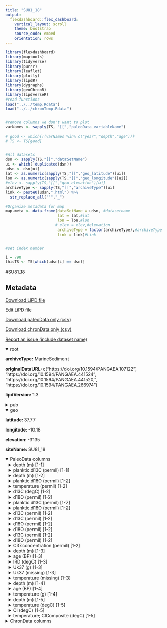 ```yaml
---
title: "SU81_18"
output: 
  flexdashboard::flex_dashboard:
    vertical_layout: scroll
    theme: bootstrap
    source_code: embed
    orientation: rows
---
```


```r
library(flexdashboard)
library(maptools)
library(tidyverse)
library(purrr)
library(leaflet)
library(plotly)
library(lipdR)
library(dygraphs)
library(geoChronR)
library(lipdverseR)
#read functions
load("../../temp.Rdata")
load("../../chronTemp.Rdata")


#remove columns we don't want to plot
varNames <- sapply(TS, "[[","paleoData_variableName")

# good <- which(!(varNames %in% c("year","depth","age")))
# TS <- TS[good]


#All datasets
dsn <- sapply(TS,"[[","dataSetName")
ui <- which(!duplicated(dsn))
udsn <- dsn[ui]
lat <- as.numeric(sapply(TS,"[[","geo_latitude")[ui])
lon <- as.numeric(sapply(TS,"[[","geo_longitude")[ui])
#elev <- sapply(TS,"[[","geo_elevation")[ui]
archiveType <- sapply(TS,"[[","archiveType")[ui]
link <- paste0(udsn,".html") %>% 
  str_replace_all("'","_")

#Organize metadata for map
map.meta <- data.frame(dataSetName = udsn, #datasetname
                       lat = lat,#lat
                       lon = lon,#lon
                      # elev = elev,#elevation
                       archiveType = factor(archiveType),#archiveType
                       link = link)#Link


#set index number

i = 790
thisTS <- TS[which(udsn[i] == dsn)]
```
#SU81_18

Metadata {.sidebar}
-------------------------------------
[Download LiPD file](SU81_18.lpd)
            

[Edit LiPD file](http://lipd.net/playground?source=http://lipdverse.org/globalHolocene/0_25_5/SU81_18.lpd)
            

[Download paleoData only (csv)](SU81_18.csv)
            

[Download chronData only (csv)](SU81_18-chron.csv)
            

[Report an issue (include dataset name)](https://github.com/nickmckay/LiPDverse/issues)

<details open style="margin-left: 0px">
<summary>root</summary>
<p style="margin-left: 0px"><strong>archiveType: </strong>MarineSediment
<p style="margin-left: 0px"><strong>originalDataURL: </strong>c("https://doi.org/10.1594/PANGAEA.107122", "https://doi.org/10.1594/PANGAEA.441524", "https://doi.org/10.1594/PANGAEA.441520,", "https://doi.org/10.1594/PANGAEA.266974")
<p style="margin-left: 0px"><strong>lipdVersion: </strong>1.3
</details>
<details>
<summary>pub</summary>
<details style="margin-left: 10px">
<summary>pub1</summary>
<p style="margin-left: 10px"><strong>author: </strong>list(list(name = "Bard, Edouard"), list(name = "Fairbanks, Richard"), list(name = "Arnold, Maurice"), list(name = "Maurice, Pierre"), list(name = "Duprat, Josette"), list(name = "Moyes, Jean"), list(name = "Duplessy, Jean-Claude"))
<p style="margin-left: 10px"><strong>journal: </strong>Quaternary Research
<p style="margin-left: 10px"><strong>volume: </strong>31
<p style="margin-left: 10px"><strong>title: </strong>Sea-Level Estimates during the Last Deglaciation Based on δ18O and Accelerator Mass Spectrometry 14C Ages Measured in Globigerina bulloides
</details>
<details style="margin-left: 10px">
<summary>pub2</summary>
<p style="margin-left: 10px"><strong>author: </strong>list(list(name = "Bard, E."))
<p style="margin-left: 10px"><strong>journal: </strong>Science
<p style="margin-left: 10px"><strong>volume: </strong>289
<p style="margin-left: 10px"><strong>title: </strong>Hydrological Impact of Heinrich Events in the Subtropical Northeast Atlantic
</details>
<details style="margin-left: 10px">
<summary>pub3</summary>
</details>
<details style="margin-left: 10px">
<summary>pub4</summary>
<p style="margin-left: 10px"><strong>author: </strong>list(list(name = "Waelbroeck, Claire"), list(name = "Duplessy, Jean-Claude"), list(name = "Michel, Elisabeth"), list(name = "Labeyrie, Laurent"), list(name = "Paillard, Didier"), list(name = "Duprat, Josette"))
<p style="margin-left: 10px"><strong>journal: </strong>Nature
<p style="margin-left: 10px"><strong>volume: </strong>412
<p style="margin-left: 10px"><strong>title: </strong>The timing of the last deglaciation in North Atlantic climate records
</details>
</details>
<details open style="margin-left: 0px">
<summary>geo</summary>
<p style="margin-left: 0px"><strong>latitude: </strong>37.77
<p style="margin-left: 0px"><strong>longitude: </strong>-10.18
<p style="margin-left: 0px"><strong>elevation: </strong>-3135
<p style="margin-left: 0px"><strong>siteName: </strong>SU81_18
</details>
<details open>
<summary>PaleoData columns</summary>
<details style="margin-left: 10px">
<summary>depth (m) [1-1]</summary>
<p style="margin-left: 10px"><strong>TSid: </strong>RlpetILV0Ni
<p style="margin-left: 10px"><strong>variableName: </strong>depth
<p style="margin-left: 10px"><strong>units: </strong>m
</details>
<details style="margin-left: 10px">
<summary>planktic.d13C (permil) [1-1]</summary>
<p style="margin-left: 10px"><strong>TSid: </strong>Rr0waCnjufg
<p style="margin-left: 10px"><strong>variableName: </strong>planktic.d13C
<p style="margin-left: 10px"><strong>units: </strong>permil
<p style="margin-left: 10px"><strong>description: </strong>G. bulloides d18O [per mil PDB]
<p style="margin-left: 10px"><strong>useInGlobalTemperatureAnalysis: </strong>FALSE
</details>
<details style="margin-left: 10px">
<summary>depth (m) [1-2]</summary>
<p style="margin-left: 10px"><strong>TSid: </strong>R9ITtLRvVfH
<p style="margin-left: 10px"><strong>variableName: </strong>depth
<p style="margin-left: 10px"><strong>units: </strong>m
</details>
<details style="margin-left: 10px">
<summary>planktic.d18O (permil) [1-2]</summary>
<p style="margin-left: 10px"><strong>TSid: </strong>RERNtvgwVag
<p style="margin-left: 10px"><strong>variableName: </strong>planktic.d18O
<p style="margin-left: 10px"><strong>units: </strong>permil
<p style="margin-left: 10px"><strong>description: </strong>d13Cg.bull>160
<p style="margin-left: 10px"><strong>useInGlobalTemperatureAnalysis: </strong>FALSE
</details>
<details style="margin-left: 10px">
<summary>temperature (permil) [1-2]</summary>
<p style="margin-left: 10px"><strong>TSid: </strong>Rx2yZRb229a
<p style="margin-left: 10px"><strong>variableName: </strong>temperature
<p style="margin-left: 10px"><strong>units: </strong>permil
<p style="margin-left: 10px"><strong>description: </strong>d18Og.bull>160
<p style="margin-left: 10px"><strong>useInGlobalTemperatureAnalysis: </strong>FALSE
</details>
<details style="margin-left: 10px">
<summary>d13C (degC) [1-2]</summary>
<p style="margin-left: 10px"><strong>TSid: </strong>R2v0veHnp8z
<p style="margin-left: 10px"><strong>variableName: </strong>d13C
<p style="margin-left: 10px"><strong>units: </strong>degC
<p style="margin-left: 10px"><strong>description: </strong>sst-aug_err
<p style="margin-left: 10px"><strong>useInGlobalTemperatureAnalysis: </strong>FALSE
</details>
<details style="margin-left: 10px">
<summary>d18O (permil) [1-2]</summary>
<p style="margin-left: 10px"><strong>TSid: </strong>RzwjqfjmroI
<p style="margin-left: 10px"><strong>variableName: </strong>d18O
<p style="margin-left: 10px"><strong>units: </strong>permil
<p style="margin-left: 10px"><strong>description: </strong>d13Cc.wuell
<p style="margin-left: 10px"><strong>useInGlobalTemperatureAnalysis: </strong>FALSE
</details>
<details style="margin-left: 10px">
<summary>planktic.d13C (permil) [1-2]</summary>
<p style="margin-left: 10px"><strong>TSid: </strong>R1bR3HcjxEc
<p style="margin-left: 10px"><strong>variableName: </strong>planktic.d13C
<p style="margin-left: 10px"><strong>units: </strong>permil
<p style="margin-left: 10px"><strong>description: </strong>d18Oc.wuell
<p style="margin-left: 10px"><strong>useInGlobalTemperatureAnalysis: </strong>FALSE
</details>
<details style="margin-left: 10px">
<summary>planktic.d18O (permil) [1-2]</summary>
<p style="margin-left: 10px"><strong>TSid: </strong>RcmvrWm3fLl
<p style="margin-left: 10px"><strong>variableName: </strong>planktic.d18O
<p style="margin-left: 10px"><strong>units: </strong>permil
<p style="margin-left: 10px"><strong>description: </strong>d13Cg.bull200-250
<p style="margin-left: 10px"><strong>useInGlobalTemperatureAnalysis: </strong>FALSE
</details>
<details style="margin-left: 10px">
<summary>d13C (permil) [1-2]</summary>
<p style="margin-left: 10px"><strong>TSid: </strong>Ry5rJOsDFg8
<p style="margin-left: 10px"><strong>variableName: </strong>d13C
<p style="margin-left: 10px"><strong>units: </strong>permil
<p style="margin-left: 10px"><strong>description: </strong>d18Og.bull200-250
<p style="margin-left: 10px"><strong>useInGlobalTemperatureAnalysis: </strong>FALSE
</details>
<details style="margin-left: 10px">
<summary>d13C (permil) [1-2]</summary>
<p style="margin-left: 10px"><strong>TSid: </strong>RGATOD9ksne
<p style="margin-left: 10px"><strong>variableName: </strong>d13C
<p style="margin-left: 10px"><strong>units: </strong>permil
<p style="margin-left: 10px"><strong>description: </strong>d13Cgb.pacif
<p style="margin-left: 10px"><strong>useInGlobalTemperatureAnalysis: </strong>FALSE
</details>
<details style="margin-left: 10px">
<summary>d18O (permil) [1-2]</summary>
<p style="margin-left: 10px"><strong>TSid: </strong>RO8Dz4xZGZ4
<p style="margin-left: 10px"><strong>variableName: </strong>d18O
<p style="margin-left: 10px"><strong>units: </strong>permil
<p style="margin-left: 10px"><strong>description: </strong>d13Cm.barle
<p style="margin-left: 10px"><strong>useInGlobalTemperatureAnalysis: </strong>FALSE
</details>
<details style="margin-left: 10px">
<summary>d18O (permil) [1-2]</summary>
<p style="margin-left: 10px"><strong>TSid: </strong>RCk8TxXdVlB
<p style="margin-left: 10px"><strong>variableName: </strong>d18O
<p style="margin-left: 10px"><strong>units: </strong>permil
<p style="margin-left: 10px"><strong>description: </strong>d18Ogb.pacif
<p style="margin-left: 10px"><strong>useInGlobalTemperatureAnalysis: </strong>FALSE
</details>
<details style="margin-left: 10px">
<summary>d13C (permil) [1-2]</summary>
<p style="margin-left: 10px"><strong>TSid: </strong>RRdwREJ7UQc
<p style="margin-left: 10px"><strong>variableName: </strong>d13C
<p style="margin-left: 10px"><strong>units: </strong>permil
<p style="margin-left: 10px"><strong>description: </strong>d18Om.barle
<p style="margin-left: 10px"><strong>useInGlobalTemperatureAnalysis: </strong>FALSE
</details>
<details style="margin-left: 10px">
<summary>d18O (permil) [1-2]</summary>
<p style="margin-left: 10px"><strong>TSid: </strong>RxUpKpxkZ6l
<p style="margin-left: 10px"><strong>variableName: </strong>d18O
<p style="margin-left: 10px"><strong>units: </strong>permil
<p style="margin-left: 10px"><strong>description: </strong>d13Cu.pereg
<p style="margin-left: 10px"><strong>useInGlobalTemperatureAnalysis: </strong>FALSE
</details>
<details style="margin-left: 10px">
<summary>C37.concentration (permil) [1-2]</summary>
<p style="margin-left: 10px"><strong>TSid: </strong>RlTEn5vmviK
<p style="margin-left: 10px"><strong>variableName: </strong>C37.concentration
<p style="margin-left: 10px"><strong>units: </strong>permil
<p style="margin-left: 10px"><strong>description: </strong>d18Ou.pereg
<p style="margin-left: 10px"><strong>useInGlobalTemperatureAnalysis: </strong>FALSE
</details>
<details style="margin-left: 10px">
<summary>depth (m) [1-3]</summary>
<p style="margin-left: 10px"><strong>TSid: </strong>RQ5swdM1fuv
<p style="margin-left: 10px"><strong>variableName: </strong>depth
<p style="margin-left: 10px"><strong>units: </strong>m
</details>
<details style="margin-left: 10px">
<summary>age (BP) [1-3]</summary>
<p style="margin-left: 10px"><strong>TSid: </strong>RfXWGmOsCYe
<p style="margin-left: 10px"><strong>variableName: </strong>age
<p style="margin-left: 10px"><strong>units: </strong>BP
<p style="margin-left: 10px"><strong>description: </strong>Age [ka BP]
</details>
<details style="margin-left: 10px">
<summary>IRD (degC) [1-3]</summary>
<p style="margin-left: 10px"><strong>TSid: </strong>R0CEJwOB6lD
<p style="margin-left: 10px"><strong>variableName: </strong>IRD
<p style="margin-left: 10px"><strong>units: </strong>degC
<p style="margin-left: 10px"><strong>description: </strong>SST (1-12) [¬∞C] (Calculated from UK'37 (Prahl ...)
<p style="margin-left: 10px"><strong>useInGlobalTemperatureAnalysis: </strong>TRUE
<details>
<summary>interpretation</summary>
<details style="margin-left: 20px">
<summary>1</summary>
<p style="margin-left: 20px"><strong>direction: </strong>positive
<p style="margin-left: 20px"><strong>scope: </strong>climate
<p style="margin-left: 20px"><strong>seasonality: </strong>T
<p style="margin-left: 20px"><strong>variable: </strong>T
</details>
</details>
</details>
<details style="margin-left: 10px">
<summary>Uk37 (g) [1-3]</summary>
<p style="margin-left: 10px"><strong>TSid: </strong>RwN9kCEhT2O
<p style="margin-left: 10px"><strong>variableName: </strong>Uk37
<p style="margin-left: 10px"><strong>units: </strong>g
<p style="margin-left: 10px"><strong>description: </strong>C37 [ng/g]
<p style="margin-left: 10px"><strong>useInGlobalTemperatureAnalysis: </strong>FALSE
</details>
<details style="margin-left: 10px">
<summary>Uk37 (missing) [1-3]</summary>
<p style="margin-left: 10px"><strong>TSid: </strong>RgKZ3DLODng
<p style="margin-left: 10px"><strong>variableName: </strong>Uk37
<p style="margin-left: 10px"><strong>units: </strong>missing
<p style="margin-left: 10px"><strong>description: </strong>UK'37
<p style="margin-left: 10px"><strong>useInGlobalTemperatureAnalysis: </strong>FALSE
</details>
<details style="margin-left: 10px">
<summary>temperature (missing) [1-3]</summary>
<p style="margin-left: 10px"><strong>TSid: </strong>Rb8UXRjlhGU
<p style="margin-left: 10px"><strong>variableName: </strong>temperature
<p style="margin-left: 10px"><strong>units: </strong>missing
<p style="margin-left: 10px"><strong>description: </strong>UK37
<p style="margin-left: 10px"><strong>useInGlobalTemperatureAnalysis: </strong>FALSE
</details>
<details style="margin-left: 10px">
<summary>depth (m) [1-4]</summary>
<p style="margin-left: 10px"><strong>TSid: </strong>RHlyk2GGmcD
<p style="margin-left: 10px"><strong>variableName: </strong>depth
<p style="margin-left: 10px"><strong>units: </strong>m
</details>
<details style="margin-left: 10px">
<summary>age (BP) [1-4]</summary>
<p style="margin-left: 10px"><strong>TSid: </strong>RImBulJE1eP
<p style="margin-left: 10px"><strong>variableName: </strong>age
<p style="margin-left: 10px"><strong>units: </strong>BP
<p style="margin-left: 10px"><strong>description: </strong>Age [ka BP]
</details>
<details style="margin-left: 10px">
<summary>temperature (g) [1-4]</summary>
<p style="margin-left: 10px"><strong>TSid: </strong>RyFWKKpk6iy
<p style="margin-left: 10px"><strong>variableName: </strong>temperature
<p style="margin-left: 10px"><strong>units: </strong>g
<p style="margin-left: 10px"><strong>description: </strong>IRD [#/g]
<p style="margin-left: 10px"><strong>useInGlobalTemperatureAnalysis: </strong>FALSE
</details>
<details style="margin-left: 10px">
<summary>depth (m) [1-5]</summary>
<p style="margin-left: 10px"><strong>TSid: </strong>ReqEjDo6x2o
<p style="margin-left: 10px"><strong>variableName: </strong>depth
<p style="margin-left: 10px"><strong>units: </strong>m
</details>
<details style="margin-left: 10px">
<summary>temperature (degC) [1-5]</summary>
<p style="margin-left: 10px"><strong>TSid: </strong>RbEeZPHwlBJ
<p style="margin-left: 10px"><strong>variableName: </strong>temperature
<p style="margin-left: 10px"><strong>units: </strong>degC
<p style="margin-left: 10px"><strong>description: </strong>SST win [¬∞C]
<p style="margin-left: 10px"><strong>useInGlobalTemperatureAnalysis: </strong>TRUE-1
<details>
<summary>interpretation</summary>
<details style="margin-left: 20px">
<summary>1</summary>
<p style="margin-left: 20px"><strong>scope: </strong>climate
<p style="margin-left: 20px"><strong>variable: </strong>T
</details>
</details>
</details>
<details style="margin-left: 10px">
<summary>CI (degC) [1-5]</summary>
<p style="margin-left: 10px"><strong>TSid: </strong>Rw6WSD8b3H6
<p style="margin-left: 10px"><strong>variableName: </strong>CI
<p style="margin-left: 10px"><strong>units: </strong>degC
<p style="margin-left: 10px"><strong>description: </strong>SST sum [¬∞C]
<p style="margin-left: 10px"><strong>useInGlobalTemperatureAnalysis: </strong>TRUE-2
<details>
<summary>interpretation</summary>
<details style="margin-left: 20px">
<summary>1</summary>
<p style="margin-left: 20px"><strong>scope: </strong>climate
<p style="margin-left: 20px"><strong>variable: </strong>T
</details>
</details>
</details>
<details style="margin-left: 10px">
<summary>temperature; CIComposite (degC) [1-5]</summary>
<p style="margin-left: 10px"><strong>TSid: </strong>RDfUed3uRR7
<p style="margin-left: 10px"><strong>variableName: </strong>temperature; CIComposite
<p style="margin-left: 10px"><strong>units: </strong>degC
<p style="margin-left: 10px"><strong>description: </strong>SST win [¬∞C]; SST sum [¬∞C]
<p style="margin-left: 10px"><strong>useInGlobalTemperatureAnalysis: </strong>TRUE
<details>
<summary>interpretation</summary>
<details style="margin-left: 20px">
<summary>1</summary>
<p style="margin-left: 20px"><strong>scope: </strong>climate
<p style="margin-left: 20px"><strong>variable: </strong>T
</details>
</details>
</details>
<details>
<summary>ChronData columns</summary>
<details style="margin-left: 10px">
<summary>depth (cm)</summary>
<p style="margin-left: 10px"><strong>TSid: </strong>RZQAvXjfk0i
<p style="margin-left: 10px"><strong>variableName: </strong>depth
<p style="margin-left: 10px"><strong>units: </strong>cm
</details>
<details style="margin-left: 10px">
<summary>dateType ()</summary>
<p style="margin-left: 10px"><strong>TSid: </strong>RQpsM2tzYeL
<p style="margin-left: 10px"><strong>variableName: </strong>dateType
</details>
<details style="margin-left: 10px">
<summary>measurementMaterial ()</summary>
<p style="margin-left: 10px"><strong>TSid: </strong>RlI7QOdCyiM
<p style="margin-left: 10px"><strong>variableName: </strong>measurementMaterial
</details>
<details style="margin-left: 10px">
<summary>sensorSpecies ()</summary>
<p style="margin-left: 10px"><strong>TSid: </strong>RBUOV0k5LIm
<p style="margin-left: 10px"><strong>variableName: </strong>sensorSpecies
</details>
<details style="margin-left: 10px">
<summary>age14C (kyr)</summary>
<p style="margin-left: 10px"><strong>TSid: </strong>RH8IZ5LJZ5v
<p style="margin-left: 10px"><strong>variableName: </strong>age14C
<p style="margin-left: 10px"><strong>units: </strong>kyr
</details>
<details style="margin-left: 10px">
<summary>age14CUncertainty (kyr)</summary>
<p style="margin-left: 10px"><strong>TSid: </strong>RTZeCwGpiKE
<p style="margin-left: 10px"><strong>variableName: </strong>age14CUncertainty
<p style="margin-left: 10px"><strong>units: </strong>kyr
</details>
<details style="margin-left: 10px">
<summary>reservoirAge (kyr)</summary>
<p style="margin-left: 10px"><strong>TSid: </strong>Rr91etgb48O
<p style="margin-left: 10px"><strong>variableName: </strong>reservoirAge
<p style="margin-left: 10px"><strong>units: </strong>kyr
</details>
<details style="margin-left: 10px">
<summary>notes ()</summary>
<p style="margin-left: 10px"><strong>TSid: </strong>RGAndw0520j
<p style="margin-left: 10px"><strong>variableName: </strong>notes
</details>

Row {.tabset .tabset-fade}
-----------------------------------------------------------------------

### Sitemap

```r
  map.meta.split <- split(map.meta, map.meta$archiveType)


factpal <- colorFactor("Paired",map.meta$archiveType)
buff <- 15
l <- leaflet() %>% 
  addTiles() %>% 
  fitBounds(map.meta$lon[i]-buff,map.meta$lat[i]-buff,map.meta$lon[i]+buff,map.meta$lat[i]+buff)
  

  
  
names(map.meta.split) %>%
  purrr::walk( function(df) {
    l <<- l %>%
      addMarkers(data=map.meta.split[[df]],
                 lng=~lon, lat=~lat,
                 label=~as.character(archiveType),
                 popup=~paste(str_c('Dataset: <a href="',link,'">',dataSetName,'</a>'),
                                 # str_c("Elevation: ",elev),
                                  str_c("Archive Type: ",archiveType),
                                  sep = "<br>"),
                 group = df,
                 clusterOptions = markerClusterOptions(removeOutsideVisibleBounds = F),
                 labelOptions = labelOptions(noHide = F,
                                             direction = 'auto'))
  })

l %>%
  addLayersControl(position = "bottomleft",
    overlayGroups = names(map.meta.split),
    options = layersControlOptions(collapsed = FALSE,
                                   opacity = 0.8)
  )
```

### Search the LiPDverse (Beta! doesn't work well yet)
```r
#Add google search bar
htmltools::includeHTML("../../googleSearchChunk.html")
```


Row {.tabset .tabset-fade}
-----------------------------------------------------------------------

### planktic.d13C (permil)
```r
plotCol(thisTS,ind = 2)
```

### planktic.d18O (permil)
```r
plotCol(thisTS,ind = 4)
```

### temperature (permil)
```r
plotCol(thisTS,ind = 5)
```

### d13C (degC)
```r
plotCol(thisTS,ind = 6)
```

### d18O (permil)
```r
plotCol(thisTS,ind = 7)
```

### planktic.d13C (permil)
```r
plotCol(thisTS,ind = 8)
```

### planktic.d18O (permil)
```r
plotCol(thisTS,ind = 9)
```

### d13C (permil)
```r
plotCol(thisTS,ind = 10)
```

### d13C (permil)
```r
plotCol(thisTS,ind = 11)
```

### d18O (permil)
```r
plotCol(thisTS,ind = 12)
```

### d18O (permil)
```r
plotCol(thisTS,ind = 13)
```

### d13C (permil)
```r
plotCol(thisTS,ind = 14)
```

### d18O (permil)
```r
plotCol(thisTS,ind = 15)
```

### C37.concentration (permil)
```r
plotCol(thisTS,ind = 16)
```

### IRD (degC)
```r
plotCol(thisTS,ind = 22)
```

### Uk37 (g)
```r
plotCol(thisTS,ind = 19)
```

### Uk37 (missing)
```r
plotCol(thisTS,ind = 20)
```

### temperature (missing)
```r
plotCol(thisTS,ind = 21)
```

### temperature (g)
```r
plotCol(thisTS,ind = 25)
```

### temperature (degC)
```r
plotCol(thisTS,ind = 27)
```

### CI (degC)
```r
plotCol(thisTS,ind = 28)
```

### temperature; CIComposite (degC)
```r
plotCol(thisTS,ind = 29)
```

Row {.tabset .tabset-fade}
-----------------------------------------------------------------------

### depth (cm)
```r
plotCol(chronTS,ind = 2)
```

### dateType ()
```r
plotCol(chronTS,ind = 1)
```

### measurementMaterial ()
```r
plotCol(chronTS,ind = 3)
```

### sensorSpecies ()
```r
plotCol(chronTS,ind = 4)
```

### age14C (kyr)
```r
plotCol(chronTS,ind = 5)
```

### age14CUncertainty (kyr)
```r
plotCol(chronTS,ind = 6)
```

### reservoirAge (kyr)
```r
plotCol(chronTS,ind = 7)
```

### notes ()
```r
plotCol(chronTS,ind = 8)
```
